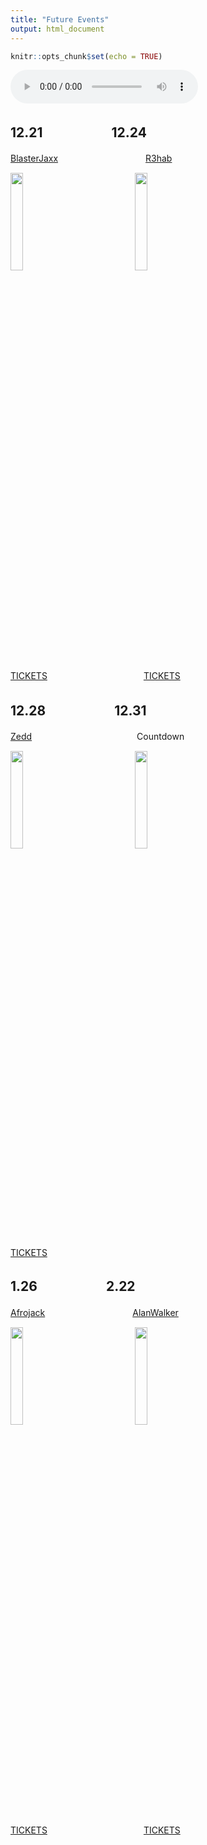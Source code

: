 ```yaml
---
title: "Future Events"
output: html_document
---
```


```r
knitr::opts_chunk$set(echo = TRUE)
```

<audio src="music/high.mp3" controls preload></audio>

## 12.21　　　　　 12.24
[BlasterJaxx](https://www.youtube.com/watch?v=S73zDvMgGmI)　　　　　　　　　　[R3hab](https://www.youtube.com/watch?v=9flXyzcSfT4)

<img src="image/jaxx.jpg" style="width:20%">　　　　　　　<img src="image/r3hab.jpg" style="width:20%">

[TICKETS](http://lavony.com/event.cfm?id=199898)　　　　　　　　　　　[TICKETS](http://marqueeny.com/event.cfm?cart&id=199410)


## 12.28　　　　　 12.31 
[Zedd](https://www.youtube.com/watch?v=n1a7o44WxNo)　　　　　　　　　　　　Countdown

<img src="image/zedd.jpg" style="width:20%">　　　　　　　<img src="image/cd.jpg" style="width:20%">

[TICKETS](https://www.tixr.com/groups/lightandlife/events/zedd-nye-weekend-10804)


## 1.26　　　　　 2.22
[Afrojack](https://www.youtube.com/watch?v=sVdrDR5md2Y)　　　　　　　　　　[AlanWalker](https://www.youtube.com/watch?v=M-P4QBt-FWw)

<img src="image/aj.jpg" style="width:20%">　　　　　　　<img src="image/aw.jpg" style="width:20%">

[TICKETS](https://www.ticketfly.com/purchase/event/1796554?utm_medium=946393)　　　　　　　　　　　[TICKETS](https://www.ticketfly.com/purchase/event/1793181?utm_medium=946393)
